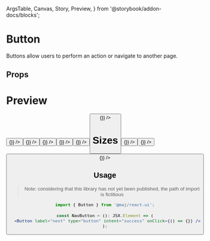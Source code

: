   ArgsTable,
  Canvas,
  Story,
  Preview,
} from '@storybook/addon-docs/blocks';

# Button

Buttons allow users to perform an action or navigate to another page.

## Props

<ArgsTable of={Button} />

# Preview

<Preview>
  <Button label="Default" type="button" intent="secondary" onClick={() => {}} />
  <Button label="Default" type="button" intent="primary" onClick={() => {}} />
  <Button label="Default" type="button" intent="success" onClick={() => {}} />
  <Button label="Default" type="button" intent="warning" onClick={() => {}} />
  <Button label="Default" type="button" intent="danger" onClick={() => {}} />
  <Button label="Default" type="button" intent="dark" onClick={() => {}} />
</Preview>

# Sizes

<Preview>
  <Button
    label="small"
    size="small"
    type="button"
    intent="dark"
    onClick={() => {}}
  />
  <Button
    label="medium"
    size="medium"
    type="button"
    intent="dark"
    onClick={() => {}}
  />
  <Button
    label="large"
    size="large"
    type="button"
    intent="dark"
    onClick={() => {}}
  />
</Preview>

## Usage

> Note: considering that this library has not yet been published, the path of import is fictitious

```jsx
import { Button } from '@maj/react-ui';

const NavButton = (): JSX.Element => (
  <Button label="next" type="button" intent="success" onClick={() => {}} />
);
```
